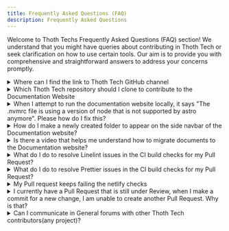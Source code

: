 ```yaml
---
title: Frequently Asked Questions (FAQ)
description: Frequently Asked Questions
---
```


Welcome to Thoth Techs Frequently Asked Questions (FAQ) section! We understand that you might have
queries about contributing in Thoth Tech or seek clarification on how to use certain tools. Our aim
is to provide you with comprehensive and straightforward answers to address your concerns promptly.

<details>
  <summary>Where can I find the link to Thoth Tech GitHub channel</summary>

  Find link [here](https://github.com/thoth-tech/).
</details>

<details>
  <summary>Which Thoth Tech repository should I clone to contribute to the Documentation Website</summary>

  To contribute to the Documentation Website, locate the ["Thothtech-Documentation-Website" repository](https://github.com/thoth-tech/ThothTech-Documentation-Website/tree/main),
  navigate to the src/content/docs, and upload your .md or .mdx file to the relevant folder.
</details>

<details>
  <summary>When I attempt to run the documentation website locally, it says "The .nvmrc file is using a
    version of node that is not supported by astro anymore". Please how do I fix this?</summary>

  Re-install or upgrade the version of Node.js software on your laptop.
</details>

<details>
  <summary>How do I make a newly created folder to appear on the side navbar of the Documentation website?</summary>

  On the astro.config.mjs file, create a new label (if main folder) or item(if sub folder). You do not
  need to reinvent the will, you can copy from what already exists on the astro.config.mjs file, insert
  the copied block into the right location, and modify the labels and directory link.
</details>

<details>
  <summary>Is there a video that helps me understand how to migrate documents to the Documentation website?</summary>

  Yes, there is. Find some helpful links below. 
  - [Instructional video](https://deakin365.sharepoint.com/:v:/r/sites/ThothTech2/Shared%20Documents/General/Instructional%20Video%20-%20How%20To%20Upload%20Documents%20to%20Starlight.mp4?csf=1&web=1&e=s26lMo).
  - [Help hub session recording](https://deakin365-my.sharepoint.com/:v:/g/personal/s222332068_deakin_edu_au/ET47wDfbz59KqfBTUMciuUEBHUOBjvoo5rKxHw_hF2EWjQ?referrer=Teams.TEAMS-ELECTRON&referrerScenario=MeetingChicletGetLink.view.view)
</details>

<details>
  <summary>What do I do to resolve Linelint issues in the CI build checks for my Pull Request?</summary>

  Identify the file which has the lint issue from the details section of the CI Build check. Open the
  identified file on Visual Studio code or your editor of choice, right click on the document and select
  Format document with markdownlint. Ensure that you have the markdownlint extension installed on your
  code editor.
</details>

<details>
  <summary>What do I do to resolve Prettier issues in the CI build checks for my Pull Request?</summary>

  Identify the file which has the prettier issue from the details section of the CI Build check. Open
  the identified file on Visual Studio code or your editor of choice, right click on the document and
  select Format document with Prettier. Ensure that you have the Prettier extension installed on your
  code editor.
</details>

<details>
  <summary>My Pull request keeps failing the netlify checks</summary>

  In such instances, the primary reason is often due to the absence of a title block at the start of your markdown file.
  For example. 
  ``` 
  title: Frequently Asked Questions (FAQ) 
  description: Frequently Asked Questions 
  ```
</details>

<details>
  <summary>I currently have a Pull Request that is still under Review, when I make a commit for a new change, 
  I am unable to create another Pull Request. Why is that?</summary>

Because your Pull Request is still under Review and you are pushing changes from the same GitHub
account (which is your personal one) your new commit will still fall under your old PR. No cause for
alarm, if all checks in your PR has passed, then reach out to your approver to approve it so you can
create a new PR for new commits.
</details>

<details>
  <summary>Can I communicate in General forums with other Thoth Tech contributors(any project)? </summary>

Indeed. Even if you are only involved in one Thoth Tech project, 
you will be informed about all the company's initiatives and receive updates on 
all latest developments via the Teams Channel. You may also get together with 
colleagues in the organization to get insight, pick up some tips, 
and make a significant contribution.

</details>
